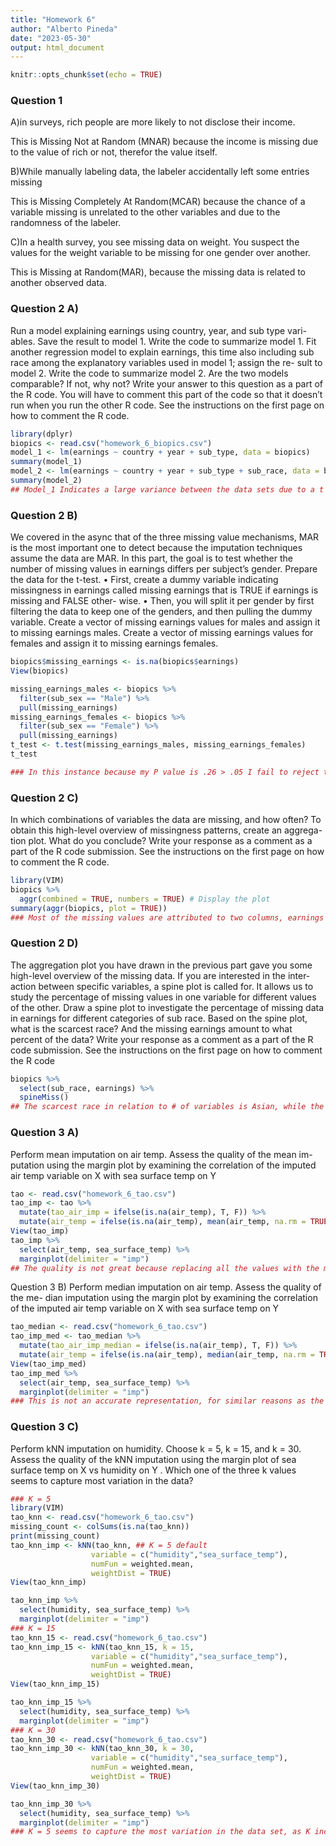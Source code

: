 ---
title: "Homework 6"
author: "Alberto Pineda"
date: "2023-05-30"
output: html_document
---

```{r setup, include=FALSE}
knitr::opts_chunk$set(echo = TRUE)
```
### Question 1
A)in surveys, rich people are more likely to not disclose their income.

This is Missing Not at Random (MNAR) because the income is missing due to the value of rich or not, therefor the value itself.

B)While manually labeling data, the labeler accidentally left some entries missing

This is Missing Completely At Random(MCAR) because the chance of a variable missing is unrelated to the other variables and due to the randomness of the labeler.

C)In a health survey, you see missing data on weight. You suspect the values
for the weight variable to be missing for one gender over another.

This is Missing at Random(MAR), because the missing data is related to another observed data. 

### Question 2 A)
Run a model explaining earnings using country, year, and sub type vari-
ables. Save the result to model 1. Write the code to summarize model 1.
Fit another regression model to explain earnings, this time also including
sub race among the explanatory variables used in model 1; assign the re-
sult to model 2. Write the code to summarize model 2. Are the two models
comparable? If not, why not? Write your answer to this question as a part
of the R code. You will have to comment this part of the code so that it
doesn’t run when you run the other R code. See the instructions on the first
page on how to comment the R code.
```{r}
library(dplyr)
biopics <- read.csv("homework_6_biopics.csv")
model_1 <- lm(earnings ~ country + year + sub_type, data = biopics)
summary(model_1)
model_2 <- lm(earnings ~ country + year + sub_type + sub_race, data = biopics)
summary(model_2)
## Model_1 Indicates a large variance between the data sets due to a t value of -2.7, while Model_2 has a T value of -0.4 which would indicate less differences in the sample. The intercept in Model_1 is -743 with a standard deviation of 273, while Model_2 has a -139 Intercept and a larger standard deviation of 287. While the two models are similar, due to the higher amount of data in model_2, I would say they are not entirely comparable. The multiple R squared of model_1 is .17 or 17% which means it can only explain 17% of the dependent variables with the independent variables, while model_2 has an R squared of .25, suggesting it can explain 25% of the dependent variables with the independent variables. This suggest that model_2 is more accurate than model_1.
```
### Question 2 B)
We covered in the async that of the three missing value mechanisms, MAR is
the most important one to detect because the imputation techniques assume
the data are MAR. In this part, the goal is to test whether the number of
missing values in earnings differs per subject’s gender. Prepare the data for
the t-test.
• First, create a dummy variable indicating missingness in earnings called
missing earnings that is TRUE if earnings is missing and FALSE other-
wise.
• Then, you will split it per gender by first filtering the data to keep one
of the genders, and then pulling the dummy variable. Create a vector of
missing earnings values for males and assign it to missing earnings males.
Create a vector of missing earnings values for females and assign it to
missing earnings females.
```{r}
biopics$missing_earnings <- is.na(biopics$earnings)
View(biopics)

missing_earnings_males <- biopics %>%
  filter(sub_sex == "Male") %>%
  pull(missing_earnings)
missing_earnings_females <- biopics %>%
  filter(sub_sex == "Female") %>%
  pull(missing_earnings)
t_test <- t.test(missing_earnings_males, missing_earnings_females)
t_test

### In this instance because my P value is .26 > .05 I fail to reject the null hypothesis. This means that there is not enough evidence to suggest that the means are different, therfore I cannot say that the data is MAR with respect to the subjects gender. Therefore the % of values missing for males and females are the same. 
```
### Question 2 C)
In which combinations of variables the data are missing, and how often? To
obtain this high-level overview of missingness patterns, create an aggrega-
tion plot. What do you conclude? Write your response as a comment as a
part of the R code submission. See the instructions on the first page on how
to comment the R code.

```{r}
library(VIM)
biopics %>%
  aggr(combined = TRUE, numbers = TRUE) # Display the plot
summary(aggr(biopics, plot = TRUE))
### Most of the missing values are attributed to two columns, earnings and sub_races.  over 40% of missing values are attributed to earnings with the remaining attributed to sub_race. .1 of combinations are earnings and sub_races
```
### Question 2 D)
The aggregation plot you have drawn in the previous part gave you some
high-level overview of the missing data. If you are interested in the inter-
action between specific variables, a spine plot is called for. It allows us to
study the percentage of missing values in one variable for different values
of the other. Draw a spine plot to investigate the percentage of missing
data in earnings for different categories of sub race. 
Based on the spine plot, what is the scarcest race? 
And the missing earnings amount to what percent of the data? Write your response as a comment as a part of the R
code submission. See the instructions on the first page on how to comment
the R code

```{r}
biopics %>%
  select(sub_race, earnings) %>%
  spineMiss()
## The scarcest race in relation to # of variables is Asian, while the scarcest race as a % of missing values in earnings is African. The missing earnings accounts for approximately over 40% of the data. 
```
### Question 3 A)
Perform mean imputation on air temp. Assess the quality of the mean im-
putation using the margin plot by examining the correlation of the imputed
air temp variable on X with sea surface temp on Y 

```{r}
tao <- read.csv("homework_6_tao.csv")
tao_imp <- tao %>%
  mutate(tao_air_imp = ifelse(is.na(air_temp), T, F)) %>%
  mutate(air_temp = ifelse(is.na(air_temp), mean(air_temp, na.rm = TRUE), air_temp)) 
View(tao_imp)
tao_imp %>%
  select(air_temp, sea_surface_temp) %>%
  marginplot(delimiter = "imp") 
## The quality is not great because replacing all the values with the mean, does not give an accurate representation in relation to sea_surface_temp. There is a significant anomoly on the line that best fits due to the amount of means imputated. 
```
Question 3 B)
Perform median imputation on air temp. Assess the quality of the me-
dian imputation using the margin plot by examining the correlation of the
imputed air temp variable on X with sea surface temp on Y 

```{r}
tao_median <- read.csv("homework_6_tao.csv")
tao_imp_med <- tao_median %>%
  mutate(tao_air_imp_median = ifelse(is.na(air_temp), T, F)) %>%
  mutate(air_temp = ifelse(is.na(air_temp), median(air_temp, na.rm = TRUE), air_temp)) 
View(tao_imp_med)
tao_imp_med %>%
  select(air_temp, sea_surface_temp) %>%
  marginplot(delimiter = "imp") 
### This is not an accurate representation, for similar reasons as the mean imputation. You have a significant discrepency of medians when compared to the sea_surface_temperature. 
```
### Question 3 C)
Perform kNN imputation on humidity. Choose k = 5, k = 15, and k =
30. Assess the quality of the kNN imputation using the margin plot of
sea surface temp on X vs humidity on Y . Which one of the three k
values seems to capture most variation in the data?

```{r}

### K = 5
library(VIM)
tao_knn <- read.csv("homework_6_tao.csv")
missing_count <- colSums(is.na(tao_knn))
print(missing_count)
tao_knn_imp <- kNN(tao_knn, ## K = 5 default
                  variable = c("humidity","sea_surface_temp"), 
                  numFun = weighted.mean, 
                  weightDist = TRUE)
View(tao_knn_imp)

tao_knn_imp %>%
  select(humidity, sea_surface_temp) %>%
  marginplot(delimiter = "imp") 
### K = 15
tao_knn_15 <- read.csv("homework_6_tao.csv")
tao_knn_imp_15 <- kNN(tao_knn_15, k = 15,
                  variable = c("humidity","sea_surface_temp"), 
                  numFun = weighted.mean, 
                  weightDist = TRUE)
View(tao_knn_imp_15)

tao_knn_imp_15 %>%
  select(humidity, sea_surface_temp) %>%
  marginplot(delimiter = "imp") 
### K = 30
tao_knn_30 <- read.csv("homework_6_tao.csv")
tao_knn_imp_30 <- kNN(tao_knn_30, k = 30,
                  variable = c("humidity","sea_surface_temp"), 
                  numFun = weighted.mean, 
                  weightDist = TRUE)
View(tao_knn_imp_30)

tao_knn_imp_30 %>%
  select(humidity, sea_surface_temp) %>%
  marginplot(delimiter = "imp") 
### K = 5 seems to capture the most variation in the data set, as K increased it shifted to right, but appeared to be more focused in bunches as seen in the margin plots. K = 15 and K= 30 appeared to show less variance of the data, and started to appear closer to a median or mean imputation. 
```